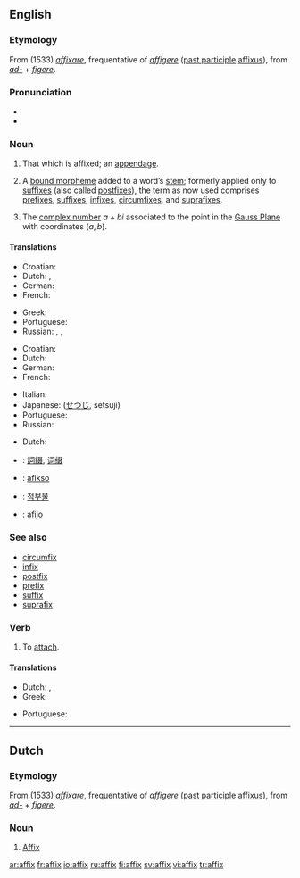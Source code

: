 {{see|Affix}}
{{wikipedia}}
==English==

===Etymology===
From {{ML.}} (1533) ''[[affixare]]'', frequentative of {{L.}} ''[[affigere]]'' ([[past participle]] [[affixus]]), from ''[[ad-]]'' + ''[[figere]]''.

===Pronunciation===
*{{IPA|/'æfiks/}}
* {{rhymes|ɪks}}

===Noun===
{{en-noun|es}}

# That which is affixed; an [[appendage]].
# {{linguistics}} A [[bound morpheme]] added to a word’s [[stem]]; formerly applied only to [[suffix]]es (also called [[postfix]]es), the term as now used comprises [[prefix]]es, [[suffix]]es, [[infix]]es, [[circumfix]]es, and [[suprafix]]es.
# {{mathematics}} The [[complex number]] <math>a+bi</math> associated to the point in the [[Gauss Plane]] with coordinates <math>(a,b)</math>.

====Translations====
{{trans-top|that which is affixed}}
*Croatian: {{t-|hr|afiks|m}}
* Dutch: {{t-|nl|affix|n}}, {{t+|nl|aanhangsel}} {{n}}
* German: {{t+|de|Affix|n}}
* French: {{t-|fr|affixe|f}}
{{trans-mid}}
* Greek: {{t-|el|προσθήκη|f|sc=Grek}}
* Portuguese: {{t-|pt|afixo|m}}
* Russian: {{t-|ru|добавление|n|tr=dobavl'énije|sc=Cyrl}}, {{t-|ru|дополнение|n|tr=dopoln'énije|sc=Cyrl}}, {{t-|ru|придаток|n|tr=pridátok|sc=Cyrl}}
{{trans-bottom}}

{{trans-top|linguistics: a bound morpheme added to a word’s stem}}
*Croatian: {{t-|hr|afiks|m}}
* Dutch: {{t-|nl|affix|n}}
* German: {{t+|de|Affix|n}}
* French: {{t-|fr|affixe|f}}
{{trans-mid}}
* Italian: {{t-|it|confisso|m}}
*Japanese: {{JAchar|[[接辞]]}} ([[せつじ]], setsuji)
* Portuguese: {{t-|pt|afixo|m}}
* Russian: {{t-|ru|аффикс|m|tr=áffiks|sc=Cyrl}}
{{trans-bottom}}

{{trans-top|mathematics: The complex number associated to a point}}
* Dutch: {{t-|nl|affix|n}}
{{trans-mid}}
{{trans-bottom}}

{{checktrans}}
{{trans-top|Translations to be checked}}
*{{ttbc|Chinese}}: [[詞綴]], [[词缀]]
*{{ttbc|Esperanto}}: [[afikso]]
{{trans-mid}}
*{{ttbc|Korean}}: [[첨부물]]
*{{ttbc|Spanish}}: [[afijo]] {{m}}
{{trans-bottom}}

===See also===
*[[circumfix]]
*[[infix]]
*[[postfix]]
*[[prefix]]
*[[suffix]]
*[[suprafix]]

===Verb===
{{en-verb|affix|es}}
# To [[attach]].

====Translations====
{{trans-top|to attach}}
*Dutch: {{t+|nl|vastmaken}} {{t+|nl|aan}}, {{t-|nl|aanhangen}}
* Greek: {{t-|el|κολλώ|sc=Grek}}
{{trans-mid}}
* Portuguese: {{t-|pt|afixar}}
{{trans-bottom}}

----

==Dutch==

===Etymology===
From {{ML.|nl}} (1533) ''[[affixare]]'', frequentative of {{L.|nl}} ''[[affigere]]'' ([[past participle]] [[affixus]]), from ''[[ad-]]'' + ''[[figere]]''.

===Noun===
{{nl-noun|g=n}}

# [[#English|Affix]] {{italbrac|linguistics and mathematics}}

[[ar:affix]]
[[fr:affix]]
[[io:affix]]
[[ru:affix]]
[[fi:affix]]
[[sv:affix]]
[[vi:affix]]
[[tr:affix]]